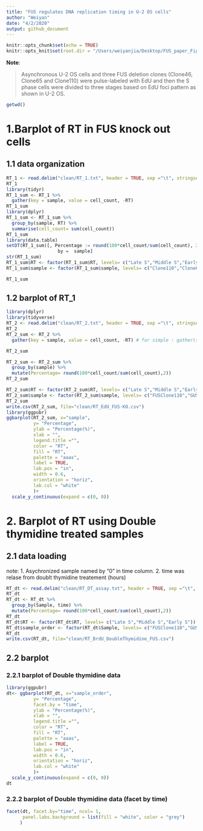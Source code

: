 ```yaml
---
title: "FUS regulates DNA replication timing in U-2 OS cells"
author: "Weiyan"
date: "4/2/2020"
output: github_document
---
```


```r
knitr::opts_chunk$set(echo = TRUE)
knitr::opts_knit$set(root.dir = "/Users/weiyanjia/Desktop/FUS_paper_Figures/FUS_Paper")
```

**Note**:

> Asynchronous U-2 OS cells and three FUS deletion clones (Clone46, Clone65 and Clone110) were pulse-labeled with EdU and then the S phase cells were divided to three stages based on EdU foci pattern as shown in U-2 OS. 

```r
getwd()
```
# 1.Barplot of RT in FUS knock out cells
## 1.1 data organization

```r
RT_1 <- read.delim("clean/RT_1.txt", header = TRUE, sep ="\t", stringsAsFactors = FALSE)
RT_1
library(tidyr)
RT_1_sum <- RT_1 %>%
  gather(key = sample, value = cell_count, -RT)
RT_1_sum
library(dplyr)
RT_1_sum <- RT_1_sum %>%
  group_by(sample, RT) %>%
  summarise(cell_count= sum(cell_count))
RT_1_sum
library(data.table)
setDT(RT_1_sum)[, Percentage := round(100*cell_count/sum(cell_count), 2),
                   by =  sample]
str(RT_1_sum)
RT_1_sum$RT <- factor(RT_1_sum$RT, levels= c("Late S","Middle S","Early S"))
RT_1_sum$sample <- factor(RT_1_sum$sample, levels= c("Clone110","Clone65","Clone46","U2OS"))

RT_1_sum
```

## 1.2 barplot of RT_1

```r
library(dplyr)
library(tidyverse)
RT_2 <- read.delim("clean/RT_2.txt", header = TRUE, sep ="\t", stringsAsFactors = FALSE)
RT_2
RT_2_sum <- RT_2 %>%
  gather(key = sample, value = cell_count, -RT) # for simple : gather(sample, cell_count, -RT)

RT_2_sum

RT_2_sum <- RT_2_sum %>%
  group_by(sample) %>%
  mutate(Percentage= round(100*cell_count/sum(cell_count),2))
RT_2_sum 

RT_2_sum$RT <- factor(RT_2_sum$RT, levels= c("Late S","Middle S","Early S"))
RT_2_sum$sample <- factor(RT_2_sum$sample, levels= c("FUSClone110","GUSClone110","FUSU2OS","GUSU2OS"))
RT_2_sum
write.csv(RT_2_sum, file="clean/RT_EdU_FUS-KO.csv")
library(ggpubr)
ggbarplot(RT_2_sum, x="sample", 
          y= "Percentage",
          ylab = "Percentage(%)",
          xlab = "",
          legend.title ="",
          color = "RT",
          fill = "RT",
          palette = "aaas",
          label = TRUE,
          lab.pos = "in",
          width = 0.6,
          orientation = "horiz",
          lab.col = "white"
          )+   
  scale_y_continuous(expand = c(0, 0))
```

# 2. Barplot of RT using Double thymidine treated samples

## 2.1 data loading
note: 1. Asychronized sample named by "0" in time column.
      2. time was relase from doublt thymidine treatement (hours)

```r
RT_dt <- read.delim("clean/RT_DT_assay.txt", header = TRUE, sep ="\t", stringsAsFactors = FALSE)
RT_dt
RT_dt <- RT_dt %>%
  group_by(Sample, time) %>%
  mutate(Percentage= round(100*cell_count/sum(cell_count),2))
RT_dt 
RT_dt$RT <- factor(RT_dt$RT, levels= c("Late S","Middle S","Early S"))
RT_dt$sample_order <- factor(RT_dt$Sample, levels= c("FUSClone110","GUSClone110","GUSU2OS"))
RT_dt
write.csv(RT_dt, file="clean/RT_BrdU_DoubleThymidine_FUS.csv")
```
## 2.2 barplot

### 2.2.1 barplot of Double thymidine data

```r
library(ggpubr)
dt<- ggbarplot(RT_dt, x="sample_order", 
          y= "Percentage",
          facet.by = "time",
          ylab = "Percentage(%)",
          xlab = "",
          legend.title ="",
          color = "RT",
          fill = "RT",
          palette = "aaas",
          label = TRUE,
          lab.pos = "in",
          width = 0.6,
          orientation = "horiz",
          lab.col = "white"
          )+   
  scale_y_continuous(expand = c(0, 0))
dt
```

### 2.2.2 barplot of Double thymidine data (facet by time)
```r
facet(dt, facet.by="time", ncol= 1,
      panel.labs.background = list(fill = "white", color = "grey")
     )
```
